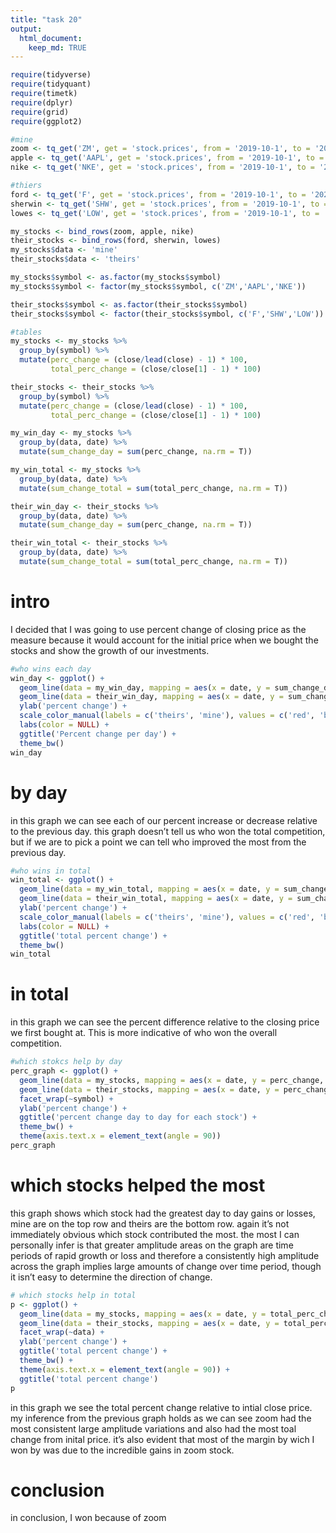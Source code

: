 ```yaml
---
title: "task 20"
output: 
  html_document:
    keep_md: TRUE
---
```


```r
require(tidyverse)
require(tidyquant)
require(timetk)
require(dplyr)
require(grid)
require(ggplot2)

#mine
zoom <- tq_get('ZM', get = 'stock.prices', from = '2019-10-1', to = '2020-11-7')
apple <- tq_get('AAPL', get = 'stock.prices', from = '2019-10-1', to = '2020-11-7')
nike <- tq_get('NKE', get = 'stock.prices', from = '2019-10-1', to = '2020-11-7')

#thiers
ford <- tq_get('F', get = 'stock.prices', from = '2019-10-1', to = '2020-11-7')
sherwin <- tq_get('SHW', get = 'stock.prices', from = '2019-10-1', to = '2020-11-7')
lowes <- tq_get('LOW', get = 'stock.prices', from = '2019-10-1', to = '2020-11-7')

my_stocks <- bind_rows(zoom, apple, nike)
their_stocks <- bind_rows(ford, sherwin, lowes)
my_stocks$data <- 'mine'
their_stocks$data <- 'theirs'

my_stocks$symbol <- as.factor(my_stocks$symbol)
my_stocks$symbol <- factor(my_stocks$symbol, c('ZM','AAPL','NKE'))

their_stocks$symbol <- as.factor(their_stocks$symbol) 
their_stocks$symbol <- factor(their_stocks$symbol, c('F','SHW','LOW'))

#tables
my_stocks <- my_stocks %>% 
  group_by(symbol) %>% 
  mutate(perc_change = (close/lead(close) - 1) * 100,
         total_perc_change = (close/close[1] - 1) * 100)

their_stocks <- their_stocks %>% 
  group_by(symbol) %>% 
  mutate(perc_change = (close/lead(close) - 1) * 100,
         total_perc_change = (close/close[1] - 1) * 100)

my_win_day <- my_stocks %>% 
  group_by(data, date) %>% 
  mutate(sum_change_day = sum(perc_change, na.rm = T))

my_win_total <- my_stocks %>% 
  group_by(data, date) %>% 
  mutate(sum_change_total = sum(total_perc_change, na.rm = T))

their_win_day <- their_stocks %>% 
  group_by(data, date) %>% 
  mutate(sum_change_day = sum(perc_change, na.rm = T))

their_win_total <- their_stocks %>% 
  group_by(data, date) %>% 
  mutate(sum_change_total = sum(total_perc_change, na.rm = T))

```
# intro 

I decided that I was going to use percent change of closing price as the measure because it would account for the initial price when we bought the stocks and show the growth of our investments. 

```r
#who wins each day
win_day <- ggplot() +
  geom_line(data = my_win_day, mapping = aes(x = date, y = sum_change_day, color = 'red')) +
  geom_line(data = their_win_day, mapping = aes(x = date, y = sum_change_day, color = 'blue')) +
  ylab('percent change') +
  scale_color_manual(labels = c('theirs', 'mine'), values = c('red', 'blue')) +
  labs(color = NULL) +
  ggtitle('Percent change per day') +
  theme_bw()
win_day
```

# by day

in this graph we can see each of our percent increase or decrease relative to the previous day. this graph doesn't tell us who won the total competition, but if we are to pick a point we can tell who improved the most from the previous day. 


```r
#who wins in total
win_total <- ggplot() +
  geom_line(data = my_win_total, mapping = aes(x = date, y = sum_change_total, color = 'red')) +
  geom_line(data = their_win_total, mapping = aes(x = date, y = sum_change_total, color = 'blue')) +
  ylab('percent change') +
  scale_color_manual(labels = c('theirs', 'mine'), values = c('red', 'blue')) +
  labs(color = NULL) +
  ggtitle('total percent change') +
  theme_bw()  
win_total
```

# in total

in this graph we can see the percent difference relative to the closing price we first bought at. This is more indicative of who won the overall competition. 

```r
#which stokcs help by day
perc_graph <- ggplot() +
  geom_line(data = my_stocks, mapping = aes(x = date, y = perc_change, color = symbol)) +
  geom_line(data = their_stocks, mapping = aes(x = date, y = perc_change, color = symbol)) +
  facet_wrap(~symbol) +
  ylab('percent change') +
  ggtitle('percent change day to day for each stock') +
  theme_bw() +
  theme(axis.text.x = element_text(angle = 90)) 
perc_graph
```

# which stocks helped the most 

this graph shows which stock had the greatest day to day gains or losses, mine are on the top row and theirs are the bottom row. again it's not immediately obvious which stock contributed the most. the most I can personally infer is that greater amplitude areas on the graph are time periods of rapid growth or loss and therefore a consistently high amplitude across the graph implies large amounts of change over time period, though it isn't easy to determine the direction of change.

```r
# which stocks help in total 
p <- ggplot() +
  geom_line(data = my_stocks, mapping = aes(x = date, y = total_perc_change, color = symbol)) +
  geom_line(data = their_stocks, mapping = aes(x = date, y = total_perc_change, color = symbol)) +
  facet_wrap(~data) +
  ylab('percent change') +
  ggtitle('total percent change') +
  theme_bw() +
  theme(axis.text.x = element_text(angle = 90)) +
  ggtitle('total percent change')
p
```

in this graph we see the total percent change relative to intial close price. my inference from the previous graph holds as we can see zoom had the most consistent large amplitude variations and also had the most toal change from inital price. it's also evident that most of the margin by wich I won by was due to the incredible gains in zoom stock. 

# conclusion

in conclusion, I won because of zoom